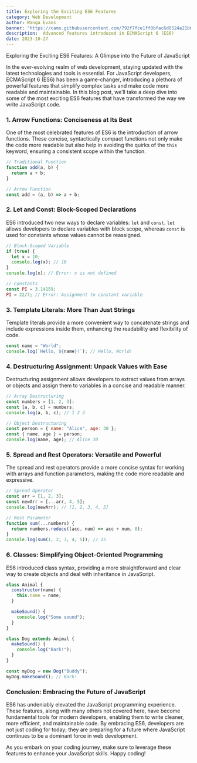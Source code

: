 ```yaml
---
title: Exploring the Exciting ES6 Features
category: Web Development
author: Wanga Evans
banner: "https://camo.githubusercontent.com/792f7fce1ff8bfac6d0524a21b69161cdc6080a3c4e39979f21d5f8489d6fdd3/68747470733a2f2f692e626c6f67732e65732f3534356366382f6573362d6c6f676f2f6f726967696e616c2e706e67"
description:  Advanced features introduced in ECMAScript 6 (ES6)
date: 2023-10-27
---
```


 
Exploring the Exciting ES6 Features: A Glimpse into the Future of JavaScript

In the ever-evolving realm of web development, staying updated with the latest technologies and tools is essential. For JavaScript developers, ECMAScript 6 (ES6) has been a game-changer, introducing a plethora of powerful features that simplify complex tasks and make code more readable and maintainable. In this blog post, we’ll take a deep dive into some of the most exciting ES6 features that have transformed the way we write JavaScript code.

### 1. Arrow Functions: Conciseness at Its Best

One of the most celebrated features of ES6 is the introduction of arrow functions. These concise, syntactically compact functions not only make the code more readable but also help in avoiding the quirks of the `this` keyword, ensuring a consistent scope within the function.

```javascript
// Traditional Function
function add(a, b) {
  return a + b;
}

// Arrow Function
const add = (a, b) => a + b;
```

### 2.  Let and Const: Block-Scoped Declarations

ES6 introduced two new ways to declare variables: `let` and `const`. `let` allows developers to declare variables with block scope, whereas `const` is used for constants whose values cannot be reassigned.

```javascript
// Block-Scoped Variable
if (true) {
  let x = 10;
  console.log(x); // 10
}
console.log(x); // Error: x is not defined

// Constants
const PI = 3.14159;
PI = 22/7; // Error: Assignment to constant variable
```

### 3.  Template Literals: More Than Just Strings

Template literals provide a more convenient way to concatenate strings and include expressions inside them, enhancing the readability and flexibility of code.

```javascript
const name = "World";
console.log(`Hello, ${name}!`); // Hello, World!
```

### 4.  Destructuring Assignment: Unpack Values with Ease

Destructuring assignment allows developers to extract values from arrays or objects and assign them to variables in a concise and readable manner.

```javascript
// Array Destructuring
const numbers = [1, 2, 3];
const [a, b, c] = numbers;
console.log(a, b, c); // 1 2 3

// Object Destructuring
const person = { name: "Alice", age: 30 };
const { name, age } = person;
console.log(name, age); // Alice 30
```

### 5.  Spread and Rest Operators: Versatile and Powerful

The spread and rest operators provide a more concise syntax for working with arrays and function parameters, making the code more readable and expressive.

```javascript
// Spread Operator
const arr = [1, 2, 3];
const newArr = [...arr, 4, 5];
console.log(newArr); // [1, 2, 3, 4, 5]

// Rest Parameter
function sum(...numbers) {
  return numbers.reduce((acc, num) => acc + num, 0);
}
console.log(sum(1, 2, 3, 4, 5)); // 15
```

### 6.  Classes: Simplifying Object-Oriented Programming

ES6 introduced class syntax, providing a more straightforward and clear way to create objects and deal with inheritance in JavaScript.

```javascript
class Animal {
  constructor(name) {
    this.name = name;
  }

  makeSound() {
    console.log("Some sound");
  }
}

class Dog extends Animal {
  makeSound() {
    console.log("Bark!");
  }
}

const myDog = new Dog("Buddy");
myDog.makeSound(); // Bark!
```

### Conclusion: Embracing the Future of JavaScript

ES6 has undeniably elevated the JavaScript programming experience. These features, along with many others not covered here, have become fundamental tools for modern developers, enabling them to write cleaner, more efficient, and maintainable code. By embracing ES6, developers are not just coding for today; they are preparing for a future where JavaScript continues to be a dominant force in web development.

As you embark on your coding journey, make sure to leverage these features to enhance your JavaScript skills. Happy coding!